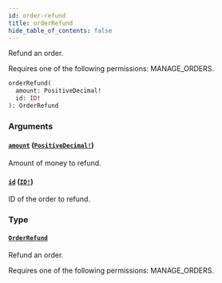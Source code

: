 ```yaml
---
id: order-refund
title: orderRefund
hide_table_of_contents: false
---
```


Refund an order.

Requires one of the following permissions: MANAGE_ORDERS.

```graphql
orderRefund(
  amount: PositiveDecimal!
  id: ID!
): OrderRefund
```

### Arguments

#### [`amount`](#) ([`PositiveDecimal!`](../../../developer/api-reference/scalars/positive-decimal))

Amount of money to refund.

#### [`id`](#) ([`ID!`](../../../developer/api-reference/scalars/id))

ID of the order to refund.

### Type

#### [`OrderRefund`](../../../developer/api-reference/objects/order-refund)

Refund an order.

Requires one of the following permissions: MANAGE_ORDERS.

